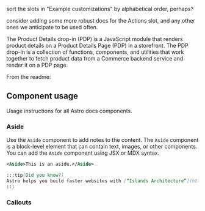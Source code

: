 sort the slots in "Example customizations" by alphabetical order, perhaps?

consider adding some more robust docs for the Actions slot, and any other ones we anticipate to be used often.

The Product Details drop-in (PDP) is a JavaScript module that renders product details on a Product Details Page (PDP) in a storefront. The PDP drop-in is a collection of functions, components, and utilities that work together to fetch product data from a Commerce backend service and render it on a PDP page.

From the readme:

## Component usage

Usage instructions for all Astro docs components.

### Aside

Use the `Aside` component to add notes to the content. The `Aside` component is a block-level element that can contain text, images, or other components. You can add the `Aside` component using JSX or MDX syntax.

```xml
<Aside>This is an aside.</Aside>
```

```md
:::tip[Did you know?]
Astro helps you build faster websites with [“Islands Architecture”](https://docs.astro.build/en/concepts/islands/).
:::
```

### Callouts
